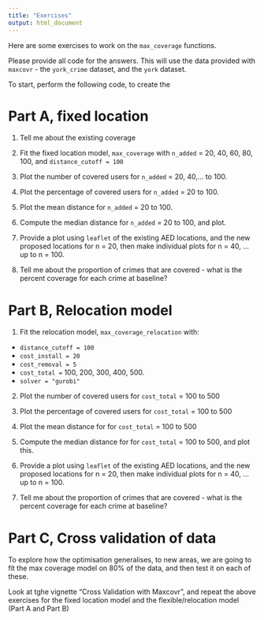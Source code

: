```yaml
---
title: "Exercises"
output: html_document
---
```


Here are some exercises to work on the `max_coverage` functions.

Please provide all code for the answers. This will use the data provided with `maxcovr` - the `york_crime` dataset, and the `york` dataset.

To start, perform the following code, to create the 

# Part A, fixed location

1. Tell me about the existing coverage 

1. Fit the fixed location model, `max_coverage` with `n_added` = 20, 40, 60, 80, 100, and `distance_cutoff = 100`

2. Plot the number of covered users for `n_added` = 20, 40,... to 100.

3. Plot the percentage of covered users for `n_added` = 20 to 100.

4. Plot the mean distance for `n_added` = 20 to 100.

5. Compute the median distance for `n_added` = 20 to 100, and plot.

6. Provide a plot using `leaflet` of the existing AED locations, and the new proposed locations for n = 20, then make individual plots for n = 40, ... up to n = 100.

7. Tell me about the proportion of crimes that are covered - what is the percent coverage for each crime at baseline?

# Part B,  Relocation model

1. Fit the relocation model, `max_coverage_relocation` with:
  - `distance_cutoff = 100`
  - `cost_install = 20`
  - `cost_removal = 5`
  - `cost_total = ` 100, 200, 300, 400, 500.
  - `solver = "gurobi"`

2. Plot the number of covered users for `cost_total` = 100 to 500

3. Plot the percentage of covered users for `cost_total` = 100 to 500

4. Plot the mean distance for for `cost_total` = 100 to 500

5. Compute the median distance for for `cost_total` = 100 to 500, and plot this.

6. Provide a plot using `leaflet` of the existing AED locations, and the new proposed locations for n = 20, then make individual plots for n = 40, ... up to n = 100.

7. Tell me about the proportion of crimes that are covered - what is the percent coverage for each crime at baseline?

# Part C, Cross validation of data

To explore how the optimisation generalises, to new areas, we are going to fit the max coverage model on 80% of the data, and then test it on each of these.

Look at tghe vignette "Cross Validation with Maxcovr", and repeat the above exercises for the fixed location model and the flexible/relocation model (Part A and Part B)

